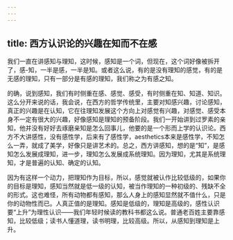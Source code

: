 ```yaml
---
---
---
```

title: 西方认识论的兴趣在知而不在感
---




我们一直在讲感知与理知，这时候，感知是一个词，但现在，这个词好像被拆开了，感-知，一半是感，一半是知。或者这么说，有的是没有理知的感觉，有的是无感的理知，只有一部分是有感的理知，我们称之为有感之知。

的确，说到感知，我们有时侧重在感、感觉、感受，有时侧重在知、知道、知识。这么分开来说的话，我会说，在西方的哲学传统里，主要对知感兴趣，讨论感知，真正的兴趣是在认知，它在往理知发展这个方向上对感觉有兴趣，对感觉、感受本身不一定有很大的兴趣，好像感知是理知的预备阶段。我们一开始讲到过罗素的亲知，他并没有好好去琢磨亲知是怎么回事儿，他要的是一个形而上学的认识论。西方不大讲感性，没有感性学，后来有了感性学，aesthetics本来是感性学，不知怎么一弄，就成了美学，好像只是讲艺术的。总之，西方讲感知，想的是“知”，是感知怎么发展成理知，进一步，理知怎么发展成系统理知。因为理知，尤其是系统理知，才是普遍的认知、确定的认知。

因为有这样一个动力，把理知作为目标，所以，感觉就被认作比较低级的，如果你的目标是理知，感知当然就是低一级的认知，被当作理知的一种初级的、残缺不全的形式。这也难怪，所有动物都有感知，那么人身上的感知显然就不值什么，只是你的动物性而已。人真正值的是理知。感知是低级的，理知是高级的，感性认识要“上升”为理性认识——我们年轻时候读的教科书都这么说。普通老百姓主要靠感知，比较低级；读书人懂道理，读书明理，比较高级。所以，从感知到理知是上升。